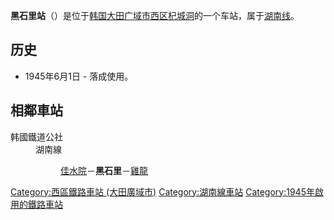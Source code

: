 {{朝鮮半島車站資訊
| 公司色 = #0066b3
| 文字色 = 
| 站名 = 黑石里站<br />{{lang|en|Heukseok-ri}}
| 圖片 = Heukseokri station.jpg
| pxl = 
| 圖片說明 = 
| 所屬路線 = [[湖南线|湖南线]]
| 車站編號 = 
| 前一站 = [[佳水院站|佳水院]]
| 前一站距離 = 5.5
| 後一站距離 = 8.1
| 後一站 = [[鸡龙站|鸡龙]]
| 距離 = 17.3
| 起點站 = [[大田操车场|大田操车场]]
| 諺文 = 흑석리역
| 朝鮮漢字 = 黑石里驛
| 文觀部式 = Heukseok-ri-yeok
| 馬-賴式 = Hŭksŏk-ri-yŏk
| 副站名 = 
| 停站路線數 = 
| 所屬公司 = [[韩国铁道公社|韩国铁道公社]]
| 所在地 = [[大田广域市|大田广域市]][[西区_(大田)|西区]][[杞城洞|杞城洞]]670-2
| 車站構造 = 地面车站
| 月台配置 = 
| 啟用年月日 = 1945年6月1日
| 廢站年月日 = 
| 上下車人次 = 
| 統計年度 = 
| 轉車 = 
| 備註 = 
| 全寬備註 = 
}}

'''黑石里站'''（{{kor|諺=흑석리역|漢=黑石里驛|羅=Heukseok-ri yeok|f=y}}）是位于[[韩国|韩国]][[大田广域市|大田广域市]][[西区_(大田)|西区]][[杞城洞|杞城洞]]的一个车站，属于[[湖南线|湖南线]]。

== 历史 ==
*1945年6月1日 - 落成使用。

== 相鄰車站 ==
;韩國鐵道公社
:湖南線
::[[佳水院站|佳水院]]－'''黑石里'''－[[雞龍站|雞龍]]

{{湖南线}}

[[Category:西區鐵路車站_(大田廣域市)|Category:西區鐵路車站 (大田廣域市)]]
[[Category:湖南線車站|Category:湖南線車站]]
[[Category:1945年啟用的鐵路車站|Category:1945年啟用的鐵路車站]]